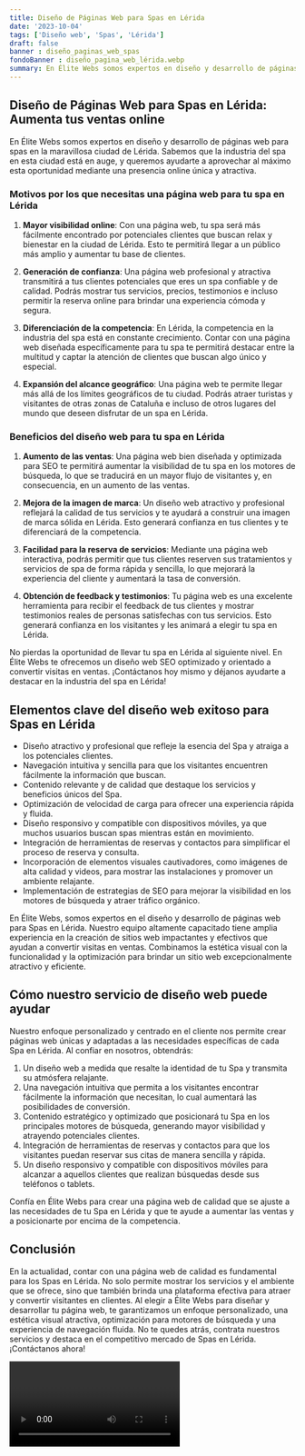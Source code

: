 ```yaml
---
title: Diseño de Páginas Web para Spas en Lérida
date: '2023-10-04'
tags: ['Diseño web', 'Spas', 'Lérida']
draft: false
banner : diseño_paginas_web_spas
fondoBanner : diseño_pagina_web_lérida.webp
summary: En Élite Webs somos expertos en diseño y desarrollo de páginas web para spas en la maravillosa ciudad de Lérida. Sabemos que la industria del spa en esta ciudad está en auge, y queremos ayudarte a aprovechar al máximo esta oportunidad mediante una presencia online única y atractiva.
---
```


## Diseño de Páginas Web para Spas en Lérida: Aumenta tus ventas online

En Élite Webs somos expertos en diseño y desarrollo de páginas web para spas en la maravillosa ciudad de Lérida. Sabemos que la industria del spa en esta ciudad está en auge, y queremos ayudarte a aprovechar al máximo esta oportunidad mediante una presencia online única y atractiva.

### Motivos por los que necesitas una página web para tu spa en Lérida

1. **Mayor visibilidad online**: Con una página web, tu spa será más fácilmente encontrado por potenciales clientes que buscan relax y bienestar en la ciudad de Lérida. Esto te permitirá llegar a un público más amplio y aumentar tu base de clientes.

2. **Generación de confianza**: Una página web profesional y atractiva transmitirá a tus clientes potenciales que eres un spa confiable y de calidad. Podrás mostrar tus servicios, precios, testimonios e incluso permitir la reserva online para brindar una experiencia cómoda y segura.

3. **Diferenciación de la competencia**: En Lérida, la competencia en la industria del spa está en constante crecimiento. Contar con una página web diseñada específicamente para tu spa te permitirá destacar entre la multitud y captar la atención de clientes que buscan algo único y especial.

4. **Expansión del alcance geográfico**: Una página web te permite llegar más allá de los límites geográficos de tu ciudad. Podrás atraer turistas y visitantes de otras zonas de Cataluña e incluso de otros lugares del mundo que deseen disfrutar de un spa en Lérida.

### Beneficios del diseño web para tu spa en Lérida

1. **Aumento de las ventas**: Una página web bien diseñada y optimizada para SEO te permitirá aumentar la visibilidad de tu spa en los motores de búsqueda, lo que se traducirá en un mayor flujo de visitantes y, en consecuencia, en un aumento de las ventas.

2. **Mejora de la imagen de marca**: Un diseño web atractivo y profesional reflejará la calidad de tus servicios y te ayudará a construir una imagen de marca sólida en Lérida. Esto generará confianza en tus clientes y te diferenciará de la competencia.

3. **Facilidad para la reserva de servicios**: Mediante una página web interactiva, podrás permitir que tus clientes reserven sus tratamientos y servicios de spa de forma rápida y sencilla, lo que mejorará la experiencia del cliente y aumentará la tasa de conversión.

4. **Obtención de feedback y testimonios**: Tu página web es una excelente herramienta para recibir el feedback de tus clientes y mostrar testimonios reales de personas satisfechas con tus servicios. Esto generará confianza en los visitantes y les animará a elegir tu spa en Lérida.

No pierdas la oportunidad de llevar tu spa en Lérida al siguiente nivel. En Élite Webs te ofrecemos un diseño web SEO optimizado y orientado a convertir visitas en ventas. ¡Contáctanos hoy mismo y déjanos ayudarte a destacar en la industria del spa en Lérida!

<GifSeo />

<Cta />

## Elementos clave del diseño web exitoso para Spas en Lérida

- Diseño atractivo y profesional que refleje la esencia del Spa y atraiga a los potenciales clientes.
- Navegación intuitiva y sencilla para que los visitantes encuentren fácilmente la información que buscan.
- Contenido relevante y de calidad que destaque los servicios y beneficios únicos del Spa.
- Optimización de velocidad de carga para ofrecer una experiencia rápida y fluida.
- Diseño responsivo y compatible con dispositivos móviles, ya que muchos usuarios buscan spas mientras están en movimiento.
- Integración de herramientas de reservas y contactos para simplificar el proceso de reserva y consulta.
- Incorporación de elementos visuales cautivadores, como imágenes de alta calidad y videos, para mostrar las instalaciones y promover un ambiente relajante.
- Implementación de estrategias de SEO para mejorar la visibilidad en los motores de búsqueda y atraer tráfico orgánico.

En Élite Webs, somos expertos en el diseño y desarrollo de páginas web para Spas en Lérida. Nuestro equipo altamente capacitado tiene amplia experiencia en la creación de sitios web impactantes y efectivos que ayudan a convertir visitas en ventas. Combinamos la estética visual con la funcionalidad y la optimización para brindar un sitio web excepcionalmente atractivo y eficiente.

## Cómo nuestro servicio de diseño web puede ayudar

Nuestro enfoque personalizado y centrado en el cliente nos permite crear páginas web únicas y adaptadas a las necesidades específicas de cada Spa en Lérida. Al confiar en nosotros, obtendrás:

1. Un diseño web a medida que resalte la identidad de tu Spa y transmita su atmósfera relajante.
2. Una navegación intuitiva que permita a los visitantes encontrar fácilmente la información que necesitan, lo cual aumentará las posibilidades de conversión.
3. Contenido estratégico y optimizado que posicionará tu Spa en los principales motores de búsqueda, generando mayor visibilidad y atrayendo potenciales clientes.
4. Integración de herramientas de reservas y contactos para que los visitantes puedan reservar sus citas de manera sencilla y rápida.
5. Un diseño responsivo y compatible con dispositivos móviles para alcanzar a aquellos clientes que realizan búsquedas desde sus teléfonos o tablets.

Confía en Élite Webs para crear una página web de calidad que se ajuste a las necesidades de tu Spa en Lérida y que te ayude a aumentar las ventas y a posicionarte por encima de la competencia.

## Conclusión

En la actualidad, contar con una página web de calidad es fundamental para los Spas en Lérida. No solo permite mostrar los servicios y el ambiente que se ofrece, sino que también brinda una plataforma efectiva para atraer y convertir visitantes en clientes. Al elegir a Élite Webs para diseñar y desarrollar tu página web, te garantizamos un enfoque personalizado, una estética visual atractiva, optimización para motores de búsqueda y una experiencia de navegación fluida. No te quedes atrás, contrata nuestros servicios y destaca en el competitivo mercado de Spas en Lérida. ¡Contáctanos ahora!

<Video />

<CtaBot job='Spas' city='Lérida'/>

<Gmaps query='Lérida+españa+maps' />